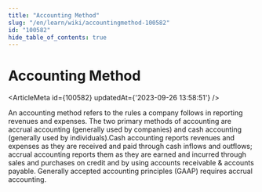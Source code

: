 ```yaml
---
title: "Accounting Method"
slug: "/en/learn/wiki/accountingmethod-100582"
id: "100582"
hide_table_of_contents: true
---
```



# Accounting Method

<ArticleMeta id={100582} updatedAt={'2023-09-26 13:58:51'} />
<div className='border-solid border-b border-t-0 my-4 border-[var(--ifm-color-gray-300)]' />

An accounting method refers to the rules a company follows in reporting revenues and expenses. The two primary methods of accounting are accrual accounting (generally used by companies) and cash accounting (generally used by individuals).Cash accounting reports revenues and expenses as they are received and paid through cash inflows and outflows; accrual accounting reports them as they are earned and incurred through sales and purchases on credit and by using accounts receivable & accounts payable. Generally accepted accounting principles (GAAP) requires accrual accounting.
